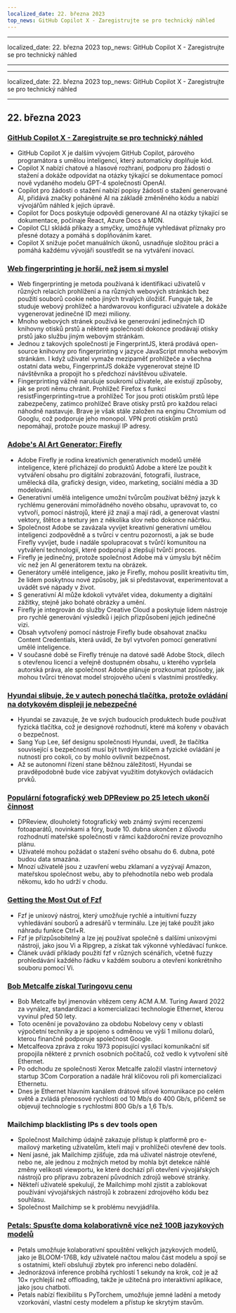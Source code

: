 ```yaml
---
localized_date: 22. března 2023
top_news: GitHub Copilot X - Zaregistrujte se pro technický náhled
---
```


---

localized_date: 22. března 2023
top_news: GitHub Copilot X - Zaregistrujte se pro technický náhled

---

---

localized_date: 22. března 2023
top_news: GitHub Copilot X - Zaregistrujte se pro technický náhled

---



<CallToAction />

<Steps>

## 22. března 2023

### [GitHub Copilot X - Zaregistrujte se pro technický náhled](https://github.blog/2023-03-22-github-copilot-x-the-ai-powered-developer-experience/?ref=hackernewsgpt.com)

- GitHub Copilot X je dalším vývojem GitHub Copilot, párového programátora s umělou inteligencí, který automaticky doplňuje kód.
- Copilot X nabízí chatové a hlasové rozhraní, podporu pro žádosti o stažení a dokáže odpovídat na otázky týkající se dokumentace pomocí nově vydaného modelu GPT-4 společnosti OpenAI.
- Copilot pro žádosti o stažení nabízí popisy žádostí o stažení generované AI, přidává značky poháněné AI na základě změněného kódu a nabízí vývojářům náhled k jejich úpravě.
- Copilot for Docs poskytuje odpovědi generované AI na otázky týkající se dokumentace, počínaje React, Azure Docs a MDN.
- Copilot CLI skládá příkazy a smyčky, umožňuje vyhledávat příznaky pro přesné dotazy a pomáhá s doplňováním karet.
- Copilot X snižuje počet manuálních úkonů, usnadňuje složitou práci a pomáhá každému vývojáři soustředit se na vytváření inovací.

### [Web fingerprinting je horší, než jsem si myslel](https://www.bitestring.com/posts/2023-03-19-web-fingerprinting-is-worse-than-I-thought.html?ref=hackernewsgpt.com)

- Web fingerprinting je metoda používaná k identifikaci uživatelů v různých relacích prohlížení a na různých webových stránkách bez použití souborů cookie nebo jiných trvalých úložišť. Funguje tak, že studuje webový prohlížeč a hardwarovou konfiguraci uživatele a dokáže vygenerovat jedinečné ID mezi miliony.
- Mnoho webových stránek používá ke generování jedinečných ID knihovny otisků prstů a některé společnosti dokonce prodávají otisky prstů jako službu jiným webovým stránkám.
- Jednou z takových společností je FingerprintJS, která prodává open-source knihovny pro fingerprinting v jazyce JavaScript mnoha webovým stránkám. I když uživatel vymaže mezipaměť prohlížeče a všechna ostatní data webu, FingerprintJS dokáže vygenerovat stejné ID návštěvníka a propojit ho s předchozí návštěvou uživatele.
- Fingerprinting vážně narušuje soukromí uživatele, ale existují způsoby, jak se proti němu chránit. Prohlížeč Firefox s funkcí resistFingerprinting=true a prohlížeč Tor jsou proti otiskům prstů lépe zabezpečeny, zatímco prohlížeč Brave otisky prstů pro každou relaci náhodně nastavuje. Brave je však stále založen na enginu Chromium od Googlu, což podporuje jeho monopol. VPN proti otiskům prstů nepomáhají, protože pouze maskují IP adresy.

### [Adobe's AI Art Generator: Firefly](https://www.adobe.com/sensei/generative-ai/firefly.html?ref=hackernewsgpt.com)

- Adobe Firefly je rodina kreativních generativních modelů umělé inteligence, které přicházejí do produktů Adobe a které lze použít k vytváření obsahu pro digitální zobrazování, fotografii, ilustrace, umělecká díla, grafický design, video, marketing, sociální média a 3D modelování.
- Generativní umělá inteligence umožní tvůrcům používat běžný jazyk k rychlému generování mimořádného nového obsahu, upravovat to, co vytvoří, pomocí nástrojů, které již znají a mají rádi, a generovat vlastní vektory, štětce a textury jen z několika slov nebo dokonce náčrtku.
- Společnost Adobe se zavázala vyvíjet kreativní generativní umělou inteligenci zodpovědně a s tvůrci v centru pozornosti, a jak se bude Firefly vyvíjet, bude i nadále spolupracovat s tvůrčí komunitou na vytváření technologií, které podporují a zlepšují tvůrčí proces.
- Firefly je jedinečný, protože společnost Adobe má v úmyslu být něčím víc než jen AI generátorem textu na obrázek.
- Generátory umělé inteligence, jako je Firefly, mohou posílit kreativitu tím, že lidem poskytnou nové způsoby, jak si představovat, experimentovat a uvádět své nápady v život.
- S generativní AI může kdokoli vytvářet videa, dokumenty a digitální zážitky, stejně jako bohaté obrázky a umění.
- Firefly je integrován do služby Creative Cloud a poskytuje lidem nástroje pro rychlé generování výsledků i jejich přizpůsobení jejich jedinečné vizi.
- Obsah vytvořený pomocí nástroje Firefly bude obsahovat značku Content Credentials, která uvádí, že byl vytvořen pomocí generativní umělé inteligence.
- V současné době se Firefly trénuje na datové sadě Adobe Stock, dílech s otevřenou licencí a veřejně dostupném obsahu, u kterého vypršela autorská práva, ale společnost Adobe plánuje prozkoumat způsoby, jak mohou tvůrci trénovat model strojového učení s vlastními prostředky.

### [Hyundai slibuje, že v autech ponechá tlačítka, protože ovládání na dotykovém displeji je nebezpečné](https://www.thedrive.com/news/hyundai-promises-to-keep-buttons-in-cars-because-touchscreen-controls-are-dangerous?ref=hackernewsgpt.com)

- Hyundai se zavazuje, že ve svých budoucích produktech bude používat fyzická tlačítka, což je designové rozhodnutí, které má kořeny v obavách o bezpečnost.
- Sang Yup Lee, šéf designu společnosti Hyundai, uvedl, že tlačítka související s bezpečností musí být tvrdým klíčem a fyzické ovládání je nutností pro cokoli, co by mohlo ovlivnit bezpečnost.
- Až se autonomní řízení stane běžnou záležitostí, Hyundai se pravděpodobně bude více zabývat využitím dotykových ovládacích prvků.

### [Populární fotografický web DPReview po 25 letech ukončí činnost](https://www.dpreview.com/news/5901145460/dpreview-com-to-close?ref=hackernewsgpt.com)

- DPReview, dlouholetý fotografický web známý svými recenzemi fotoaparátů, novinkami a fóry, bude 10. dubna ukončen z důvodu rozhodnutí mateřské společnosti v rámci každoroční revize provozního plánu.
- Uživatelé mohou požádat o stažení svého obsahu do 6. dubna, poté budou data smazána.
- Mnozí uživatelé jsou z uzavření webu zklamaní a vyzývají Amazon, mateřskou společnost webu, aby to přehodnotila nebo web prodala někomu, kdo ho udrží v chodu.

### [Getting the Most Out of Fzf](https://andrew-quinn.me/fzf/?ref=hackernewsgpt.com)

- Fzf je unixový nástroj, který umožňuje rychlé a intuitivní fuzzy vyhledávání souborů a adresářů v terminálu. Lze jej také použít jako náhradu funkce Ctrl+R.
- Fzf je přizpůsobitelný a lze jej používat společně s dalšími unixovými nástroji, jako jsou Vi a Ripgrep, a získat tak výkonné vyhledávací funkce.
- Článek uvádí příklady použití fzf v různých scénářích, včetně fuzzy prohledávání každého řádku v každém souboru a otevření konkrétního souboru pomocí Vi.

### [Bob Metcalfe získal Turingovu cenu](https://amturing.acm.org/?2023=&ref=hackernewsgpt.com)

- Bob Metcalfe byl jmenován vítězem ceny ACM A.M. Turing Award 2022 za vynález, standardizaci a komercializaci technologie Ethernet, kterou vyvinul před 50 lety.
- Toto ocenění je považováno za obdobu Nobelovy ceny v oblasti výpočetní techniky a je spojeno s odměnou ve výši 1 milionu dolarů, kterou finančně podporuje společnost Google.
- Metcalfeova zpráva z roku 1973 popisující vysílací komunikační síť propojila některé z prvních osobních počítačů, což vedlo k vytvoření sítě Ethernet.
- Po odchodu ze společnosti Xerox Metcalfe založil vlastní internetový startup 3Com Corporation a nadále hrál klíčovou roli při komercializaci Ethernetu.
- Dnes je Ethernet hlavním kanálem drátové síťové komunikace po celém světě a zvládá přenosové rychlosti od 10 Mb/s do 400 Gb/s, přičemž se objevují technologie s rychlostmi 800 Gb/s a 1,6 Tb/s.

### Mailchimp blacklisting IPs s dev tools open

- Společnost Mailchimp údajně zakazuje přístup k platformě pro e-mailový marketing uživatelům, kteří mají v prohlížeči otevřené dev tools.
- Není jasné, jak Mailchimp zjišťuje, zda má uživatel nástroje otevřené, nebo ne, ale jednou z možných metod by mohla být detekce náhlé změny velikosti viewportu, ke které dochází při otevření vývojářských nástrojů pro přípravu zobrazení původních zdrojů webové stránky.
- Někteří uživatelé spekulují, že Mailchimp mohl zjistit a zablokovat používání vývojářských nástrojů k zobrazení zdrojového kódu bez souhlasu.
- Společnost Mailchimp se k problému nevyjádřila.

### [Petals: Spusťte doma kolaborativně více než 100B jazykových modelů](https://petals.ml/?ref=hackernewsgpt.com)

- Petals umožňuje kolaborativní spouštění velkých jazykových modelů, jako je BLOOM-176B, kdy uživatelé načtou malou část modelu a spojí se s ostatními, kteří obsluhují zbytek pro inferenci nebo doladění.
- Jednorázová inference probíhá rychlostí 1 sekundy na krok, což je až 10× rychlejší než offloading, takže je užitečná pro interaktivní aplikace, jako jsou chatboti.
- Petals nabízí flexibilitu s PyTorchem, umožňuje jemné ladění a metody vzorkování, vlastní cesty modelem a přístup ke skrytým stavům.

</Steps>
